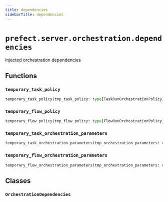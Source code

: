 ```yaml
---
title: dependencies
sidebarTitle: dependencies
---
```


# `prefect.server.orchestration.dependencies`



Injected orchestration dependencies


## Functions

### `temporary_task_policy` <sup><a href="https://github.com/prefecthq/prefect/blob/main/src/prefect/server/orchestration/dependencies.py#L101"><Icon icon="github" size="14" /></a></sup>

```python
temporary_task_policy(tmp_task_policy: type[TaskRunOrchestrationPolicy])
```

### `temporary_flow_policy` <sup><a href="https://github.com/prefecthq/prefect/blob/main/src/prefect/server/orchestration/dependencies.py#L115"><Icon icon="github" size="14" /></a></sup>

```python
temporary_flow_policy(tmp_flow_policy: type[FlowRunOrchestrationPolicy])
```

### `temporary_task_orchestration_parameters` <sup><a href="https://github.com/prefecthq/prefect/blob/main/src/prefect/server/orchestration/dependencies.py#L129"><Icon icon="github" size="14" /></a></sup>

```python
temporary_task_orchestration_parameters(tmp_orchestration_parameters: dict[str, Any])
```

### `temporary_flow_orchestration_parameters` <sup><a href="https://github.com/prefecthq/prefect/blob/main/src/prefect/server/orchestration/dependencies.py#L151"><Icon icon="github" size="14" /></a></sup>

```python
temporary_flow_orchestration_parameters(tmp_orchestration_parameters: dict[str, Any])
```

## Classes

### `OrchestrationDependencies` <sup><a href="https://github.com/prefecthq/prefect/blob/main/src/prefect/server/orchestration/dependencies.py#L23"><Icon icon="github" size="14" /></a></sup>
